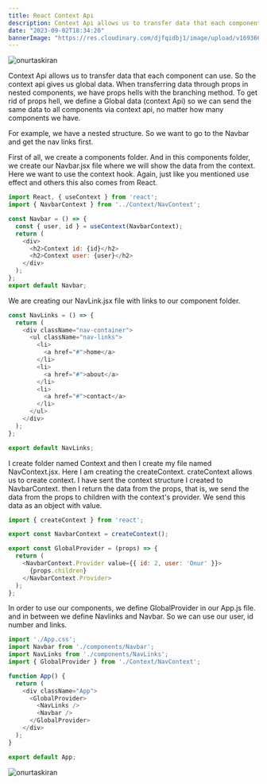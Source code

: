 ```yaml
---
title: React Context Api
description: Context Api allows us to transfer data that each component can use. So the context api gives us global data. When transferring data through props in nested components
date: "2023-09-02T18:34:20"
bannerImage: "https://res.cloudinary.com/djfqidbj1/image/upload/v1693668724/w1ovb8py838czz4ifiig.jpg"
---
```


<img className="w-full rounded-xl" src="https://res.cloudinary.com/djfqidbj1/image/upload/v1693668724/w1ovb8py838czz4ifiig.jpg" alt="onurtaskiran" />

Context Api allows us to transfer data that each component can use. So the context api gives us global data. When transferring data through props in nested components, we have props hells with the branching method. To get rid of props hell, we define a Global data (context Api) so we can send the same data to all components via context api, no matter how many components we have.

For example, we have a nested structure. So we want to go to the Navbar and get the nav links first.

First of all, we create a components folder. And in this components folder, we create our Navbar.jsx file where we will show the data from the context. Here we want to use the context hook. Again, just like you mentioned use effect and others this also comes from React.

```javascript
import React, { useContext } from 'react';
import { NavbarContext } from '../Context/NavContext';

const Navbar = () => {
  const { user, id } = useContext(NavbarContext);
  return (
    <div>
      <h2>Context id: {id}</h2>
      <h2>Context user: {user}</h2>
    </div>
  );
};
export default Navbar;
```
We are creating our NavLink.jsx file with links to our component folder.
```javascript
const NavLinks = () => {
  return (
    <div className="nav-container">
      <ul className="nav-links">
        <li>
          <a href="#">home</a>
        </li>
        <li>
          <a href="#">about</a>
        </li>
        <li>
          <a href="#">contact</a>
        </li>
      </ul>
    </div>
  );
};

export default NavLinks;
```
I create folder named Context and then I create my file named NavContext.jsx. Here I am creating the createContext. crateContext allows us to create context. I have sent the context structure I created to NavbarContext. then I return the data from the props, that is, we send the data from the props to children with the context's provider. We send this data as an object with value.

```javascript
import { createContext } from 'react';

export const NavbarContext = createContext();

export const GlobalProvider = (props) => {
  return (
    <NavbarContext.Provider value={{ id: 2, user: 'Onur' }}>
      {props.children}
    </NavbarContext.Provider>
  );
};
```
In order to use our components, we define GlobalProvider in our App.js file. and in between we define Navlinks and Navbar. So we can use our user, id number and links.

```javascript
import './App.css';
import Navbar from './components/Navbar';
import NavLinks from './components/NavLinks';
import { GlobalProvider } from './Context/NavContext';

function App() {
  return (
    <div className="App">
      <GlobalProvider>
        <NavLinks />
        <Navbar />
      </GlobalProvider>
    </div>
  );
}

export default App;
```

<img className="w-full" src="https://res.cloudinary.com/djfqidbj1/image/upload/v1693668947/lcd1qaboiqydxrqcrm8a.jpg" alt="onurtaskiran" />